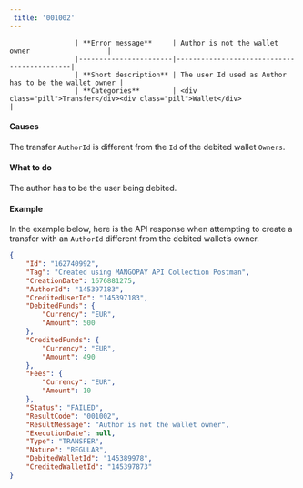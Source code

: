 ---  
 title: '001002'  
---  


                    | **Error message**     | Author is not the wallet owner                   |
                    |-----------------------|--------------------------------------------|
                    | **Short description** | The user Id used as Author has to be the wallet owner |
                    | **Categories**        | <div class="pill">Transfer</div><div class="pill">Wallet</div>                         |
                  

#### Causes  

The transfer `AuthorId` is different from the `Id` of the debited wallet `Owners`.  

#### What to do  

The author has to be the user being debited.  

#### Example  

In the example below, here is the API response when attempting to create a transfer with an `AuthorId` different from the debited wallet’s owner.  
```json API Response
{
    "Id": "162740992",
    "Tag": "Created using MANGOPAY API Collection Postman",
    "CreationDate": 1676881275,
    "AuthorId": "145397183",
    "CreditedUserId": "145397183",
    "DebitedFunds": {
        "Currency": "EUR",
        "Amount": 500
    },
    "CreditedFunds": {
        "Currency": "EUR",
        "Amount": 490
    },
    "Fees": {
        "Currency": "EUR",
        "Amount": 10
    },
    "Status": "FAILED",
    "ResultCode": "001002",
    "ResultMessage": "Author is not the wallet owner",
    "ExecutionDate": null,
    "Type": "TRANSFER",
    "Nature": "REGULAR",
    "DebitedWalletId": "145389978",
    "CreditedWalletId": "145397873"
}
```